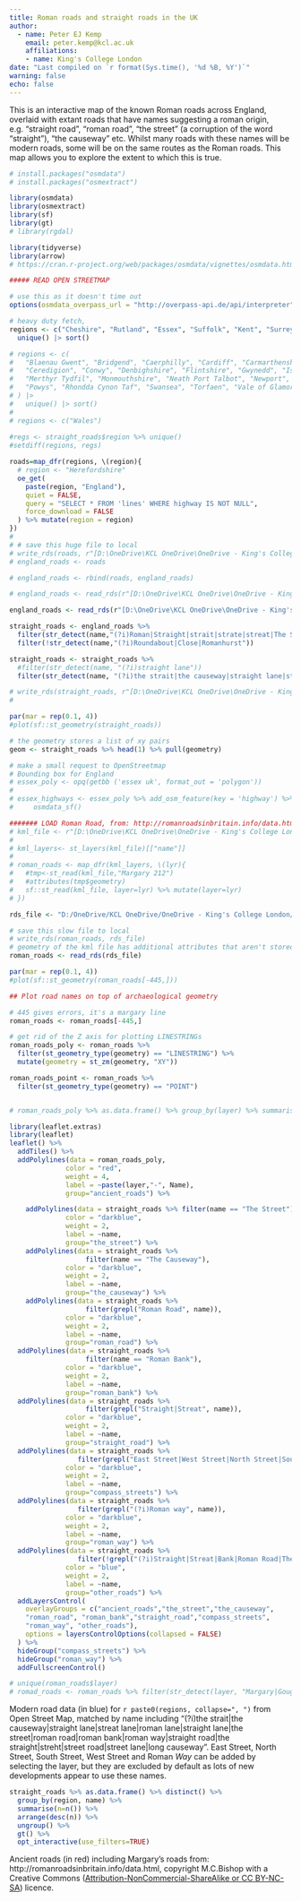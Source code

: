 ```yaml
---
title: Roman roads and straight roads in the UK
author:
  - name: Peter EJ Kemp
    email: peter.kemp@kcl.ac.uk
    affiliations:
    - name: King's College London
date: "Last compiled on `r format(Sys.time(), '%d %B, %Y')`"
warning: false
echo: false
---
```


This is an interactive map of the known Roman roads across England, overlaid with extant roads that have names suggesting a roman origin, e.g. "straight road", "roman road", "the street" (a corruption of the word "straight"), "the causeway" etc. Whilst many roads with these names will be modern roads, some will be on the same routes as the Roman roads. This map allows you to explore the extent to which this is true.

```r
# install.packages("osmdata")
# install.packages("osmextract")

library(osmdata)
library(osmextract)
library(sf)
library(gt)
# library(rgdal)

library(tidyverse)
library(arrow)
# https://cran.r-project.org/web/packages/osmdata/vignettes/osmdata.html#1_Introduction

##### READ OPEN STREETMAP

# use this as it doesn't time out
options(osmdata_overpass_url = "http://overpass-api.de/api/interpreter")

# heavy duty fetch, 
regions <- c("Cheshire", "Rutland", "Essex", "Suffolk", "Kent", "Surrey", "Hampshire", "Norfolk", "Northamptonshire", "Devon", "Cornwall", "Cambridgeshire","Leicestershire", "North Yorkshire","West Yorkshire", "County Durham", "Northumberland","South Yorkshire", "Derbyshire", "Hertfordshire", "East Sussex", "West Sussex", "Cumbria", "Durham", "Bedfordshire", "Buckinghamshire", "Oxfordshire", "Wiltshire", "Lincolnshire","Berkshire", "Dorset", "Somerset", "Devon", "Cornwall","Staffordshire","Gloucestershire","Worcestershire","Shropshire", "Somerset", "Warwickshire","Isle of Wight", "Shropshire", "Lancashire", "Nottinghamshire", "Herefordshire", "Huntingdonshire", "Bedfordshire", "Greater Manchester", "West Midlands", "East Riding of Yorkshire", "Tyne and Wear") |> 
  unique() |> sort()

# regions <- c(
#   "Blaenau Gwent", "Bridgend", "Caerphilly", "Cardiff", "Carmarthenshire",
#   "Ceredigion", "Conwy", "Denbighshire", "Flintshire", "Gwynedd", "Isle of Anglesey",
#   "Merthyr Tydfil", "Monmouthshire", "Neath Port Talbot", "Newport", "Pembrokeshire",
#   "Powys", "Rhondda Cynon Taf", "Swansea", "Torfaen", "Vale of Glamorgan", "Wrexham", "Wales"
# ) |> 
#   unique() |> sort()
# 
# regions <- c("Wales")
 
#regs <- straight_roads$region %>% unique()
#setdiff(regions, regs)

roads=map_dfr(regions, \(region){
  # region <- "Herefordshire"
  oe_get(
    paste(region, "England"),
    quiet = FALSE,
    query = "SELECT * FROM 'lines' WHERE highway IS NOT NULL",
    force_download = FALSE
  ) %>% mutate(region = region)
})
# 
# # save this huge file to local
# write_rds(roads, r"[D:\OneDrive\KCL OneDrive\OneDrive - King's College London\Code\QERKCL_PISA\data\OSM\highways_england.rds]")
# england_roads <- roads

# england_roads <- rbind(roads, england_roads)

# england_roads <- read_rds(r"[D:\OneDrive\KCL OneDrive\OneDrive - King's College London\Code\QERKCL_PISA\data\OSM\highways_england.rds]")

england_roads <- read_rds(r"[D:\OneDrive\KCL OneDrive\OneDrive - King's College London\Code\QERKCL_PISA\data\OSM\highways_england_straight.rds]")

straight_roads <- england_roads %>% 
  filter(str_detect(name,"(?i)Roman|Straight|strait|strate|streat|The Street|streht|causeway|west street|east street|north street|south street")) %>%
  filter(!str_detect(name,"(?i)Roundabout|Close|Romanhurst"))

straight_roads <- straight_roads %>% 
  #filter(str_detect(name, "(?i)straight lane"))
  filter(str_detect(name, "(?i)the strait|the causeway|straight lane|streat lane|roman lane|roman way|straight lane|the street|roman road|roman bank|straight road|the straight|streht|street road|street lane|long causeway|east|west|north|south"))

# write_rds(straight_roads, r"[D:\OneDrive\KCL OneDrive\OneDrive - King's College London\Code\QERKCL_PISA\data\OSM\highways_england_straight.rds]")
# 

par(mar = rep(0.1, 4))
#plot(sf::st_geometry(straight_roads))

# the geometry stores a list of xy pairs
geom <- straight_roads %>% head(1) %>% pull(geometry)

# make a small request to OpenStreetmap
# Bounding box for England
# essex_poly <- opq(getbb ('essex uk', format_out = 'polygon'))
# 
# essex_highways <- essex_poly %>% add_osm_feature(key = 'highway') %>%
#     osmdata_sf()

####### LOAD Roman Road, from: http://romanroadsinbritain.info/data.html
# kml_file <- r"[D:\OneDrive\KCL OneDrive\OneDrive - King's College London\Code\QERKCL_PISA\data\OSM\roman.kml]"
# 
# kml_layers<- st_layers(kml_file)[["name"]]
# 
# roman_roads <- map_dfr(kml_layers, \(lyr){
#   #tmp<-st_read(kml_file,"Margary 212")
#   #attributes(tmp$geometry)
#   sf::st_read(kml_file, layer=lyr) %>% mutate(layer=lyr)
# })

rds_file <- "D:/OneDrive/KCL OneDrive/OneDrive - King's College London/Code/QERKCL_PISA/data/OSM/roman_roads.rds"

# save this slow file to local
# write_rds(roman_roads, rds_file)
# geometry of the kml file has additional attributes that aren't stored in a parquet file, so using an rds
roman_roads <- read_rds(rds_file)

par(mar = rep(0.1, 4))
#plot(sf::st_geometry(roman_roads[-445,]))

## Plot road names on top of archaeological geometry

# 445 gives errors, it's a margary line
roman_roads <- roman_roads[-445,]

# get rid of the Z axis for plotting LINESTRINGs
roman_roads_poly <- roman_roads %>% 
  filter(st_geometry_type(geometry) == "LINESTRING") %>%
  mutate(geometry = st_zm(geometry, "XY"))

roman_roads_point <- roman_roads %>% 
  filter(st_geometry_type(geometry) == "POINT")


# roman_roads_poly %>% as.data.frame() %>% group_by(layer) %>% summarise(n=n())

library(leaflet.extras)
library(leaflet)
leaflet() %>%
  addTiles() %>%
  addPolylines(data = roman_roads_poly, 
              color = "red", 
              weight = 4,
              label = ~paste(layer,"-", Name),
              group="ancient_roads") %>%

    addPolylines(data = straight_roads %>% filter(name == "The Street"), 
              color = "darkblue", 
              weight = 2,
              label = ~name,
              group="the_street") %>%
    addPolylines(data = straight_roads %>% 
                   filter(name == "The Causeway"), 
              color = "darkblue", 
              weight = 2,
              label = ~name,
              group="the_causeway") %>%
    addPolylines(data = straight_roads %>% 
                   filter(grepl("Roman Road", name)), 
              color = "darkblue", 
              weight = 2,
              label = ~name,
              group="roman_road") %>%
  addPolylines(data = straight_roads %>% 
                   filter(name == "Roman Bank"), 
              color = "darkblue", 
              weight = 2,
              label = ~name,
              group="roman_bank") %>%
  addPolylines(data = straight_roads %>% 
                   filter(grepl("Straight|Streat", name)), 
              color = "darkblue",
              weight = 2,
              label = ~name,
              group="straight_road") %>%
  addPolylines(data = straight_roads %>% 
                 filter(grepl("East Street|West Street|North Street|South Street", name)), 
              color = "darkblue", 
              weight = 2,
              label = ~name,
              group="compass_streets") %>%
  addPolylines(data = straight_roads %>% 
                 filter(grepl("(?i)Roman way", name)), 
              color = "darkblue", 
              weight = 2,
              label = ~name,
              group="roman_way") %>%
  addPolylines(data = straight_roads %>% 
                 filter(!grepl("(?i)Straight|Streat|Bank|Roman Road|The Causeway|The Street|East Street|West Street|North Street|South Street|roman way",name)), 
              color = "blue", 
              weight = 2,
              label = ~name,
              group="other_roads") %>%
  addLayersControl(
    overlayGroups = c("ancient_roads","the_street","the_causeway",
    "roman_road", "roman_bank","straight_road","compass_streets",
    "roman_way", "other_roads"),
    options = layersControlOptions(collapsed = FALSE)
  ) %>%
  hideGroup("compass_streets") %>%
  hideGroup("roman_way") %>%
  addFullscreenControl()

# unique(roman_roads$layer)
# romad_roads <- roman_roads %>% filter(str_detect(layer, "Margary|Gough|Street|Early Medieval|roads"))

```

Modern road data (in blue) for `r paste0(regions, collapse=", ")` from Open Street Map, matched by name including "(?i)the strait|the causeway|straight lane|streat lane|roman lane|straight lane|the street|roman road|roman bank|roman way|straight road|the straight|streht|street road|street lane|long causeway". East Street, North Street, South Street, West Street and Roman _Way_ can be added by selecting the layer, but they are excluded by default as lots of new developments appear to use these names.

```r
straight_roads %>% as.data.frame() %>% distinct() %>%
  group_by(region, name) %>% 
  summarise(n=n()) %>% 
  arrange(desc(n)) %>% 
  ungroup() %>%
  gt() %>% 
  opt_interactive(use_filters=TRUE)
```

Ancient roads (in red) including Margary's roads from: http://romanroadsinbritain.info/data.html, copyright M.C.Bishop with a Creative Commons ([Attribution-NonCommercial-ShareAlike or CC BY-NC-SA](https://creativecommons.org/licenses/by-nc-sa/4.0/)) licence.


